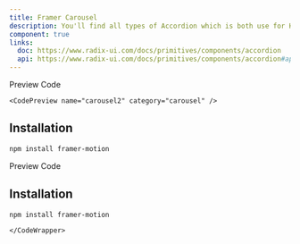 ```yaml
---
title: Framer Carousel
description: You'll find all types of Accordion which is both use for HTML, REACTJS and NEXTJS
component: true
links:
  doc: https://www.radix-ui.com/docs/primitives/components/accordion
  api: https://www.radix-ui.com/docs/primitives/components/accordion#api-reference
---
```


<Tabs defaultValue="preview" className="w-full relative">
  <TabsList>
    <TabsTrigger value="preview">Preview</TabsTrigger>
    <TabsTrigger value="codesnippet">Code</TabsTrigger>
  </TabsList>
  <TabsContent value="preview">
    <ComponentPreview basicPadding={true} name="carousel2" category="carousel" />
  </TabsContent>
  <TabsContent value="codesnippet">
    <CodeWrapper noExpand={true}>

    <CodePreview name="carousel2" category="carousel" />

## Installation

```bash
npm install framer-motion
```

  </CodeWrapper>

  </TabsContent>
</Tabs>

<Tabs defaultValue="preview" className="w-full relative">
  <TabsList>
    <TabsTrigger value="preview">Preview</TabsTrigger>
    <TabsTrigger value="codesnippet">Code</TabsTrigger>
  </TabsList>
  <TabsContent value="preview">
    <ComponentPreview basicPadding={true} name="carousel1" category="carousel" />
  </TabsContent>
  <TabsContent value="codesnippet">
    <CodeWrapper noExpand={true}>
      <CodePreview name="carousel1" category="carousel" />

## Installation

```bash
npm install framer-motion
```

    </CodeWrapper>

  </TabsContent>
</Tabs>
